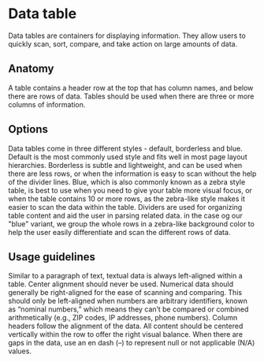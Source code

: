# Data table

Data tables are containers for displaying information. They allow users to quickly scan, sort, compare, and take action on large amounts of data.

<Imagefullwidth image="coming-soon.svg" title="Data table example" />

<TableOfContents />

## Anatomy

<Imagefullwidth image="coming-soon.svg" title="Data table anatomy example" />

A table contains a header row at the top that has column names, and below there are rows of data. Tables should be used when there are three or more columns of information.

## Options

<Guideline title="Variants">
    Data tables come in three different styles - default, borderless and blue. Default is the most commonly used style and fits well in most page layout hierarchies. Borderless is subtle and lightweight, and can be used when there are less rows, or when the information is easy to scan without the help of the divider lines. Blue, which is also commonly known as a zebra style table, is best to use when you need to give your table more visual focus, or when the table contains 10 or more rows, as the zebra-like style makes it easier to scan the data within the table.
</Guideline>

<Guideline title="Row dividers">
    Dividers are used for organizing table content and aid the user in parsing related data. in the case og our "blue" variant, we group the whole rows in a zebra-like background color to help the user easily differentiate and scan the different rows of data.
</Guideline>

## Usage guidelines

<Guideline title="Left align textual data">
    Similar to a paragraph of text, textual data is always left-aligned within a table. Center alignment should never be used.
</Guideline>

<Guideline title="Right align numerical data">
    Numerical data should generally be right-aligned for the ease of scanning and comparing. This should only be left-aligned when numbers are arbitrary identifiers, known as “nominal numbers,” which means they can’t be compared or combined arithmetically (e.g., ZIP codes, IP addresses, phone numbers). Column headers follow the alignment of the data.
</Guideline>

<Guideline title="Respect vertical alignment">
    All content should be centered vertically within the row to offer the right visual balance.
</Guideline>

<Guideline title="Use an en dash (–) for missing values">
    When there are gaps in the data, use an en dash (–) to represent null or not applicable (N/A) values.
</Guideline>
